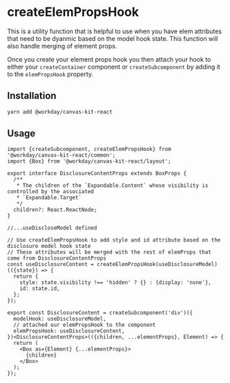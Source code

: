 
<Meta title="Hooks and Utilities/createElemPropsHook" />

# createElemPropsHook

This is a utility function that is helpful to use when you have elem attributes that need to be
dyanmic based on the model hook state. This function will also handle merging of element props.

Once you create your element props hook you then attach your hook to either your `createContainer`
component or `createSubcomponent` by adding it to the `elemPropsHook` property.

## Installation

```sh
yarn add @workday/canvas-kit-react
```

## Usage

```tsx
import {createSubcomponent, createElemPropsHook} from '@workday/canvas-kit-react/common';
import {Box} from '@workday/canvas-kit-react/layout';

export interface DisclosureContentProps extends BoxProps {
  /**
   * The children of the `Expandable.Content` whose visibility is controlled by the associated
   * `Expandable.Target`
   */
  children?: React.ReactNode;
}

//...useDiscloseModel defined

// Use createElemPropsHook to add style and id attribute based on the disclosure model hook state
// These attributes will be merged with the rest of elemProps that come from DisclosureContentProps
const useDisclosureContent = createElemPropsHook(useDisclosureModel)(({state}) => {
  return {
    style: state.visibility !== 'hidden' ? {} : {display: 'none'},
    id: state.id,
  };
});

export const DisclosureContent = createSubcomponent('div')({
  modelHook: useDisclosureModel,
  // attached our elemPropsHook to the component
  elemPropsHook: useDisclosureContent,
})<DisclosureContentProps>(({children, ...elementProps}, Element) => {
  return (
    <Box as={Element} {...elementProps}>
      {children}
    </Box>
  );
});
```

